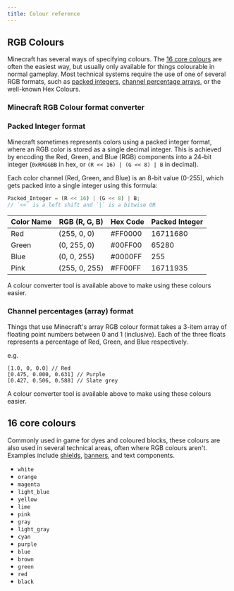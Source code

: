 ```yaml
---
title: Colour reference
---
```



## RGB Colours

Minecraft has several ways of specifying colours. The [16 core colours](#16-core-colours) are often the easiest way, but usually only available for things colourable in normal gameplay. Most technical systems require the use of one of several RGB formats, such as [packed integers](#packed-integer-format), [channel percentage arrays](#channel-percentages-array-format), or the well-known Hex Colours.

### Minecraft RGB Colour format converter

<ColourConverter client:load />

### Packed Integer format

<ColourConverter client:visible defaultOpen={false} />

Minecraft sometimes represents colors using a packed integer format, where an RGB color is stored as a single decimal integer. This is achieved by encoding the Red, Green, and Blue (RGB) components into a 24-bit integer (`0xRRGGBB` in hex, or `(R << 16) | (G << 8) | B` in decimal).

Each color channel (Red, Green, and Blue) is an 8-bit value (0-255), which gets packed into a single integer using this formula:

```js
Packed_Integer = (R << 16) | (G << 8) | B;
// `<<` is a left shift and `|` is a bitwise OR
```

| Color Name | RGB (R, G, B) | Hex Code | Packed Integer |
| ---------- | ------------- | -------- | -------------- |
| Red        | (255, 0, 0)   | #FF0000  | 16711680       |
| Green      | (0, 255, 0)   | #00FF00  | 65280          |
| Blue       | (0, 0, 255)   | #0000FF  | 255            |
| Pink       | (255, 0, 255) | #FF00FF  | 16711935       |

A colour converter tool is available above to make using these colours easier.

### Channel percentages (array) format

<ColourConverter client:visible defaultOpen={false} />

Things that use Minecraft's array RGB colour format takes a 3-item array of floating point numbers between 0 and 1 (inclusive). Each of the three floats represents a percentage of Red, Green, and Blue respectively.

e.g.

```
[1.0, 0, 0.0] // Red
[0.475, 0.000, 0.631] // Purple
[0.427, 0.506, 0.588] // Slate grey
```

A colour converter tool is available above to make using these colours easier.

## 16 core colours

Commonly used in game for dyes and coloured blocks, these colours are also used in several technical areas, often where RGB colours aren't. Examples include [shields](../../items/item-components/#minecraftbase_color), [banners](../../items/item-models/#minecraftbanner), and text components.

- `white`
- `orange`
- `magenta`
- `light_blue`
- `yellow`
- `lime`
- `pink`
- `gray`
- `light_gray`
- `cyan`
- `purple`
- `blue`
- `brown`
- `green`
- `red`
- `black`
